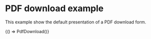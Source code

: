 
<Meta title="Examples/PdfDownload" />

# PDF download example

This example show the default presentation of a PDF download form.

<Canvas withSource="open">
  <Story
    name="pdfDownload"
    parameters={{
      docs: {
        source: {
          code: pdfDownloadCode,
        },
      },
    }}
  >
    {() => PdfDownload()}
  </Story>
</Canvas>
